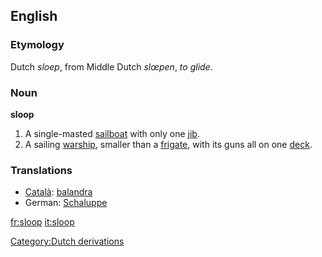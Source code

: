 ==English==

===Etymology===
Dutch ''sloep'', from Middle Dutch ''slœpen'', ''to glide''.

===Noun===
'''sloop'''
# A single-masted [[sailboat]] with only one [[jib]].
# A sailing [[warship]], smaller than a [[frigate]], with its guns all on one [[deck]].

===Translations===
*[[Català]]: [[balandra]] {{f}}
*German: [[Schaluppe]] {{f}}
[[Category:Dutch derivations]]

[[fr:sloop]]
[[it:sloop]]